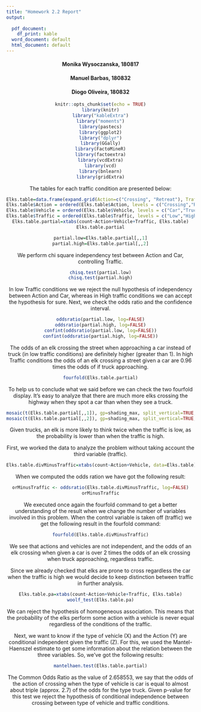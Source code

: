 ---
title: "Homework 2.2 Report"
output:
  
  pdf_document: 
    df_print: kable
  word_document: default
  html_document: default
---
<center>
#### Monika Wysoczanska, 180817
#### Manuel Barbas, 180832
#### Diogo Oliveira, 180832\
```{r setup, include=FALSE}
knitr::opts_chunk$set(echo = TRUE)
library(knitr)
library("kableExtra")
library("moments")
library(pastecs)
library(ggplot2)
library("dplyr")
library(GGally)
library(FactoMineR)
library(factoextra)
library(vcdExtra)
library(vcd)
library(bnlearn)
library(gridExtra)
```
The tables for each traffic condition are presented below:
```{r, echo=FALSE}
Elks.table=data.frame(expand.grid(Action=c("Crossing", "Retreat"), Traffic=c("Low", "High"), Vehicle=c("Car", "Truck")), count=c(287,57,237,52,40,42,57,12))
Elks.table$Action = ordered(Elks.table$Action, levels = c("Crossing","Retreat"))
Elks.table$Vehicle = ordered(Elks.table$Vehicle, levels = c("Car","Truck"))
Elks.table$Traffic = ordered(Elks.table$Traffic, levels = c("Low","High"))
Elks.table.partial=xtabs(count~Action+Vehicle+Traffic, Elks.table)
Elks.table.partial
```

```{r, echo=FALSE}
partial.low=Elks.table.partial[,,1]
partial.high=Elks.table.partial[,,2]

```
We perform chi square independency test between Action and Car, controlling Traffic. 

```{r, echo=FALSE}
chisq.test(partial.low)
chisq.test(partial.high)

```

In low Traffic conditions we we reject the null hypothesis of independency between Action and Car, whereas in High traffic conditions we can accept the hypothesis for sure.
Next, we check the odds ratio and the confidence interval.
```{r, echo=FALSE}
oddsratio(partial.low, log=FALSE)
oddsratio(partial.high, log=FALSE)
confint(oddsratio(partial.low, log=FALSE))
confint(oddsratio(partial.high, log=FALSE))

```
The odds of an elk crossing the street when approaching a car instead of truck (in low traffic conditions) are definitely higher (greater than 1).
In high Traffic conditions the odds of an elk crossing a street given a car are 0.96 times the odds of if truck approaching.

```{r, echo=FALSE, fig.height=3}
fourfold(Elks.table.partial)
```
To help us to conclude what we said before we can check the two fourfold display.
It's easy to analyze that there are much more elks crossing the highway when they spot a car than when they see a truck.


```{r,echo=FALSE, out.width='.49\\linewidth', fig.width=3, fig.height=4,fig.show='hold',fig.align='center'}
mosaic(t(Elks.table.partial[,,1]), gp=shading_max, split_vertical=TRUE, main='Low traffic')
mosaic(t(Elks.table.partial[,,2]), gp=shading_max, split_vertical=TRUE, main='High traffic')

```
Given trucks, an elk is more likely to think twice when the traffic is low, as the probability is lower than when the traffic is high. 

First, we worked the data to analyze the problem without taking account the third variable (traffic).
```{r, include=FALSE}
Elks.table.divMinusTraffic=xtabs(count~Action+Vehicle, data=Elks.table)

```
When we computed the odds ration we have got the following result:
```{r, echo=FALSE}
orMinusTraffic <- oddsratio(Elks.table.divMinusTraffic, log=FALSE)
orMinusTraffic
```
We executed once again the fourfold command to get a better understanding of the result when we change the number of variables involved in this problem. When the control variable is taken off (traffic) we get the following result in the fourfold command:

```{r, echo=FALSE, fig.height=3}
fourfold(Elks.table.divMinusTraffic)
```
We see that actions and vehicles are not independent, and the odds of an elk crossing when given a car is over 2 times the odds of an elk crossing when truck approaching, regardless traffic.

Since we already checked that elks are prone to cross regardless the car when the traffic is high we would decide to keep distinction between traffic in further analysis.

```{r, echo=FALSE}
Elks.table.pa=xtabs(count~Action+Vehicle+Traffic, Elks.table)
woolf_test(Elks.table.pa)
```
We can reject the hypothesis of homogeneous association. This means that the probability of the elks perform some action with a vehicle is never equal regardless of the conditions of the traffic. 

Next, we want to know if the type of vehicle (X) and the Action (Y) are conditional independent given the traffic (Z). For this, we used the Mantel-Haenszel estimate to get some information about the relation between the three variables. So, we've got the following results:
```{r, echo=FALSE}
mantelhaen.test(Elks.table.partial)
```
The Common Odds Ratio as the value of 2.658553, we say that the odds of the action of crossing when the type of vehicle is car is equal to almost about triple (approx. 2.7) of the odds for the type truck.
Given p-value for this test we reject the hypothesis of conditional independence between crossing between type of vehicle and traffic conditions.


